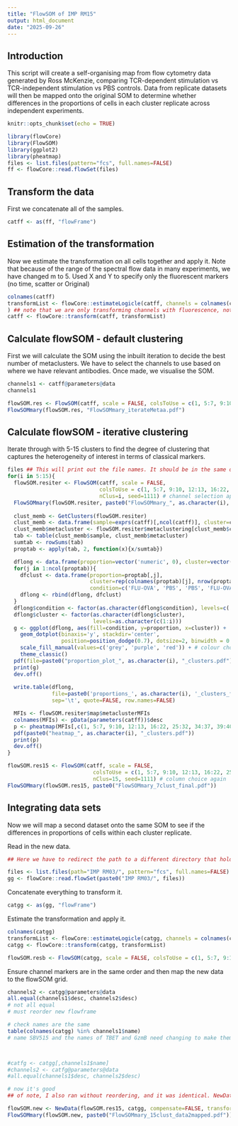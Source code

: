 ```yaml
---
title: "FlowSOM of IMP RM15"
output: html_document
date: "2025-09-26"
---
```


## Introduction

This script will create a self-organising map from flow cytometry data generated by Ross McKenzie, comparing TCR-dependent stimulation vs TCR-independent stimulation vs PBS controls. Data from replicate datasets will then be mapped onto the original SOM to determine whether differences in the proportions of cells in each cluster replicate across independent experiments.

```r
knitr::opts_chunk$set(echo = TRUE)

library(flowCore)
library(FlowSOM)
library(ggplot2)
library(pheatmap)
files <- list.files(pattern="fcs", full.names=FALSE)
ff <- flowCore::read.flowSet(files)

```

## Transform the data

First we concatenate all of the samples.

```r
catff <- as(ff, "flowFrame")
```

## Estimation of the transformation

Now we estimate the transformation on all cells together and apply it. Note that because of the range of the spectral flow data in many experiments, we have changed m to 5.
Used X and Y to specify only the fluorescent markers (no time, scatter or Original)

```r
colnames(catff)
transformList <- flowCore::estimateLogicle(catff, channels = colnames(catff[,c(1:40)]), m=5
) ## note that we are only transforming channels with fluorescence, not other random things
catff <- flowCore::transform(catff, transformList)
```
## Calculate flowSOM - default clustering

First we will calculate the SOM using the inbuilt iteration to decide the best number of metaclusters. We have to select the channels to use based on where we have relevant antibodies. Once made, we visualise the SOM.
<!-- When you run the second line "channels1" it will print all of the possible channels to run the clustering on along with their indices. Use the "colsToUse" argument to indicate which ones have channels that you care about (not exclusively myeloid or B cell markers, etc). As you can see, the vector in "c(X, Y:Z, ...)" can be indicated by marking each marker individually, separated by commas, or ranges separated by commas. -->

```r
channels1 <- catff@parameters@data
channels1

flowSOM.res <- FlowSOM(catff, scale = FALSE, colsToUse = c(1, 5:7, 9:10, 12:13, 16:22, 25:32, 34:37, 39:40), maxMeta=20, seed=1111) # here the colsToUse argument has chosen channels of interest - excluding markers of other cell types or things used for prior gating
FlowSOMmary(flowSOM.res, "FlowSOMmary_iterateMetaa.pdf")

```
## Calculate flowSOM - iterative clustering

Iterate through with 5-15 clusters to find the degree of clustering that captures the heterogeneity of interest in terms of classical markers.
<!-- Change the "colsToUse" argument to the vector of channels used above -->
<!-- Add sample conditions where indicated based on the list of samples in the order they have been read in. -->

```r
files ## This will print out the file names. It should be in the same order as in the concatenated flowframe object. Use this list to make the vector indicated below of the order of conditions in the dataset.
for(i in 5:15){
  flowSOM.resiter <- FlowSOM(catff, scale = FALSE, 
                             colsToUse = c(1, 5:7, 9:10, 12:13, 16:22, 25:32, 34:37, 39:40), 
                             nClus=i, seed=1111) # channel selection applied again
  FlowSOMmary(flowSOM.resiter, paste0("FlowSOMmary_", as.character(i), "clust.pdf"))
  
  clust_memb <- GetClusters(flowSOM.resiter)
  clust_memb <- data.frame(sample=exprs(catff)[,ncol(catff)], cluster=clust_memb)
  clust_memb$metacluster <- flowSOM.resiter$metaclustering[clust_memb$cluster]
  tab <- table(clust_memb$sample, clust_memb$metacluster)
  sumtab <- rowSums(tab)
  proptab <- apply(tab, 2, function(x){x/sumtab})

  dflong <- data.frame(proportion=vector('numeric', 0), cluster=vector('character', 0), condition=vector('character', 0))
  for(j in 1:ncol(proptab)){
    dfclust <- data.frame(proportion=proptab[,j],
                          cluster=rep(colnames(proptab)[j], nrow(proptab)),
                          condition=c('FLU-OVA', 'PBS', 'PBS', 'FLU-OVA', 'FLU-OVA', 'FLU-OVA', 'FLU', 'FLU', 'FLU', 'FLU', 'PBS')) ## this is a placeholder right now - it needs to be a vector with the sample conditions listed in the same order as the flow files, the same length as the number of flow files read in.
    dflong <- rbind(dflong, dfclust)
  }
  dflong$condition <- factor(as.character(dflong$condition), levels=c('PBS', 'FLU', 'FLU-OVA')) # reveling again
  dflong$cluster <- factor(as.character(dflong$cluster),
                           levels=as.character(c(1:i)))
  g <- ggplot(dflong, aes(fill=condition, y=proportion, x=cluster)) +
    geom_dotplot(binaxis='y', stackdir='center',
                 position=position_dodge(0.7), dotsize=2, binwidth = 0.005) +
    scale_fill_manual(values=c('grey', 'purple', 'red')) + # colour choice - whatever you'd like - they will be in the same order as the "levels" command above, which is currently "PBS", "FLU", "FLU-OVA"
    theme_classic()
  pdf(file=paste0("proportion_plot_", as.character(i), "_clusters.pdf"), height=7, width=6+0.5*i)
  print(g)
  dev.off()
  
  write.table(dflong, 
              file=paste0('proportions_', as.character(i), '_clusters_final.txt'), 
              sep='\t', quote=FALSE, row.names=FALSE)

  MFIs <- flowSOM.resiter$map$metaclusterMFIs
  colnames(MFIs) <- pData(parameters(catff))$desc
  p <- pheatmap(MFIs[,c(1, 5:7, 9:10, 12:13, 16:22, 25:32, 34:37, 39:40)]) # column choice again
  pdf(paste0("heatmap_", as.character(i), "_clusters.pdf"))
  print(p)
  dev.off()
}

flowSOM.res15 <- FlowSOM(catff, scale = FALSE, 
                           colsToUse = c(1, 5:7, 9:10, 12:13, 16:22, 25:32, 34:37, 39:40), 
                           nClus=15, seed=1111) # column choice again
FlowSOMmary(flowSOM.res15, paste0("FlowSOMmary_7clust_final.pdf"))

```
## Integrating data sets

Now we will map a second dataset onto the same SOM to see if the differences in proportions of cells within each cluster replicate. 

Read in the new data.

```r
## Here we have to redirect the path to a different directory that holds the next set of samples. This directory must be part of both the search for files in the first command and the path to the files in the second command.

files <- list.files(path="IMP RM03/", pattern="fcs", full.names=FALSE)
gg <- flowCore::read.flowSet(paste0("IMP RM03/", files))
```

Concatenate everything to transform it.

```r
catgg <- as(gg, "flowFrame")
```

Estimate the transformation and apply it.

```r
colnames(catgg)
transformList <- flowCore::estimateLogicle(catgg, channels = colnames(catgg[,c(1:40)]), m=5) # once again we have limited ourselves to the fluorescent channels
catgg <- flowCore::transform(catgg, transformList)

flowSOM.resb <- FlowSOM(catgg, scale = FALSE, colsToUse = c(1, 5:7, 9:10, 12:13, 16:22, 25:32, 34:37, 39:40), maxMeta=20, seed=1111)
```

Ensure channel markers are in the same order and then map the new data to the flowSOM grid.

```r
channels2 <- catgg@parameters@data
all.equal(channels1$desc, channels2$desc)
# not all equal
# must reorder new flowframe

# check names are the same
table(colnames(catgg) %in% channels1$name)
# name SBV515 and the names of TBET and GzmB need changing to make them the same



#catfg <- catgg[,channels1$name]
#channels2 <- catfg@parameters@data
#all.equal(channels1$desc, channels2$desc)

# now it's good
## of note, I also ran without reordering, and it was identical. NewData appears to map by channel name already

flowSOM.new <- NewData(flowSOM.res15, catgg, compensate=FALSE, transform=FALSE, scale=FALSE)
FlowSOMmary(flowSOM.new, paste0("FlowSOMmary_15clust_data2mapped.pdf"))

```